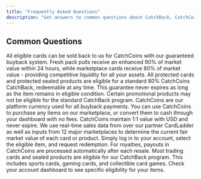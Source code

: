 ```yaml
---
title: "Frequently Asked Questions"
description: "Get answers to common questions about CatchBack, CatchCoins, and our platform"
---
```


## Common Questions

<AccordionGroup>
  <Accordion title="How does the CatchBack buyback system work?">
    All eligible cards can be sold back to us for CatchCoins with our guaranteed buyback system. Fresh pack pulls receive an enhanced 90% of market value within 24 hours, while marketplace cards receive 80% of market value - providing competitive liquidity for all your assets.
  </Accordion>
  
  <Accordion title="What is the guaranteed catchback rate for cards and sealed product?">
    All protected cards and protected sealed products are eligible for a standard 80% CatchCoins CatchBack, redeemable at any time. This guarantee never expires as long as the item remains in eligible condition. Certain promotional products may not be eligible for the standard CatchBack program.
  </Accordion>
  
  <Accordion title="How do CatchCoins work?">
    CatchCoins are our platform currency used for all buyback payments. You can use CatchCoins to purchase any items on our marketplace, or convert them to cash through your dashboard with no fees. CatchCoins maintain 1:1 value with USD and never expire.
  </Accordion>
  
  <Accordion title="How is market value determined?">
    We use real-time sales data from over our partner CardLadder as well as inputs from 12 major marketplaces to determine the current fair market value of each card or product.
  </Accordion>
  
  <Accordion title="How do I redeem my catchback or royalty?">
    Simply log in to your account, select the eligible item, and request redemption. For royalties, payouts in CatchCoins are processed automatically after each resale.
  </Accordion>

  <Accordion title="What types of cards are eligible for CatchBack?">
    Most trading cards and sealed products are eligible for our CatchBack program. This includes sports cards, gaming cards, and collectible card games. Check your account dashboard to see specific eligibility for your items.
  </Accordion>
</AccordionGroup>

